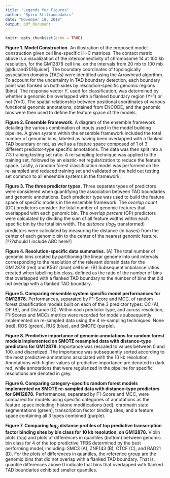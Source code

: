 ```yaml
---
title: "Legends for Figures"
author: "Spiro Stilianoudakis"
date: "November 19, 2018"
output: pdf_document
---
```


```r
knitr::opts_chunk$set(echo = TRUE)
```

**Figure 1. Model Construction.** An illustration of the proposed model construction given cell line-specific Hi-C matrices. The contact matrix above is a visualization of the interconnectivity of chromosome 14 at 100 kb resolution, for the GM12878 cell line, on the intervals from 20 mb to 100 mb [@durand2016juicer]. The boundary coordinates of topologically association domains (TADs) were identified using the Arrowhead algorithm. To account for the uncertainty in TAD boundary detection, each boundary point was flanked on both sides by resolution-specific genomic regions (bins). The response vector $Y$, used for classification, was determined by whether a genomic bin overlapped with a flanked boundary region (Y=1) or not (Y=0). The spatial relationship between positional coordinates of various functional genomic annotations, obtained from ENCODE, and the genomic bins were then used to define the feature space of the models.

**Figure 2. Ensemble Framework.** A diagram of the ensemble framework detailing the various combination of inputs used in the model building pipeline. A given system within the ensemble framework included the total number of genomic bins, labeled as having been overlapped with a flanked TAD boundary or not, as well as a feature space composed of 1 of 3 different predictor-type specific annotations. The data was then split into a 7:3 training:testing set ratio. A re-sampling technique was applied to the training set, followed by an elastic-net regularization to reduce the feature space. Lastly, a random forest classification model was performed on the re-sampled and reduced training set and validated on the held out testing set common to all ensemble systems in the framework.

**Figure 3. The three predictor types.** Three separate types of predictors were considered when quantifying the association between TAD boundaries and genomic annotations. Each predictor type was used to build the feature space of specific models in the ensemble framework. The _overlap count_ (OC) predictors consider the total number of genomic features that overlapped with each genomic bin. The _overlap percent_ (OP) predictors were calculated by dividing the sum of all feature widths within each specific bin by the total bin width. The _distance_ ($log_{2}$ transformed) predictors were calculated by measuring the distance (in bases) from the center of each genomic bin to the center of the nearest genomic feature. [???should I include ABC here?]

**Figure 4. Resolution-specific data summaries.** (A) The total number of genomic bins created by partitioning the linear genome into unit intervals corresponding to the resolution of the relevant domain data for the GM12878 (red) and K562 (blue) cell line. (B) Subsequent imbalance ratios created when labelling bin class, defined as the ratio of the number of bins that overlapped with a flanked TAD boundary to the number of bins that did not overlap with a flanked TAD boundary.

**Figure 5. Comparing ensemble system specific model performances for GM12878.** Performances, separated by F1-Score and MCC, of random forest classification models built on each of the 3 predictor types: OC (A), OP (B), and Distance (C). Within each predictor type, and across resolution, F1-Scores and MCCs metrics were recorded for models subsequently implemented on re-sampled data using the 4 re-sampling techniques: None (red), ROS (green), RUS (blue), and SMOTE (purple).

**Figure 8. Predictive importance of genomic annotations for random forest models implemented on SMOTE resampled data with distance-type predictors for GM12878.** Importance was rescaled to values between 0 and 100, and discretized. The importance was subsequently sorted according to the most predictive annotations associated with the 10 kb resolution. Annotations with higher values of predictive importance are denoted in dark red, while annotations that were regularized in the pipeline for specific resolutions are denoted in grey.

**Figure 6. Comparing category-specific random forest models implemented on SMOTE re-sampled data with distance-type predictors for GM12878.** Performances, separated by F1-Score and MCC, were compared for models using specific categories of annotations as the feature space including: histone modifications (red), chromatin state segmentations (green), transcription factor binding sites, and a feature space containing all 3 types combined (purple). 

**Figure 7. Comparing $log_{2}$ distance profiles of top predictive transcription factor binding sites by bin class for 10 kb resolution, on GM12878.** Violin plots (top) and plots of differences in quantiles (bottom) between genomic bin class for 4 of the top predictive TFBS determined by the best performing model, including: SMC3 (A), ZNF143 (B), CTCF (C), and RAD21 (D). For the plots of differences in quantiles, the reference group are the genomic bins that did not overlap with a flanked TAD boundary. That is, quantile differences above 0 indicate that bins that overlapped with flanked TAD boundaries exhibited smaller quantiles.

<!--
**Figure 4. Barplots comparing model performance for each predictor type.** Model performances were evaluated using F1-score, MCC, and balanced accuracy for each of the 4 resampling techniques, across both the GM12878 (A) and K562 (B) cell lines. The results presented are for models applied to 10 kb resolution data.

**Figure 5. Line plots comparing models using SMOTE resampling with distance-type predictors.** Model performances were evaluated using F1-score, MCC, and balanced accuracy for each of the 4 data resolutions, across both the GM12878 (red, solid line) and K562 (blue; dashed line) cell lines. For a given metric, each point represents a model applied to a particular resolution with distance type predictors for the feature space, after which the SMOTE algorithm was used to create balanced classes on the trianing set.

**Figure 6. Variable importance of the top 20 most predictive genomic annotations for models using SMOTE resampling with distance-type predictors.** The list of genomic features are the union of the top 20 most important genomic annotations across resolutions for the GM12878 (A) and K562 (B) cell lines. Variable importance is assigned on a continuous scale (range: 0-100). Grid entries filled in gray denote an annotation that was not featured as one of the top 20 most predictive variables in a given model. The genomic annotations are sorted by highest level of importance obtained from a random forest model using distance-type predictors at the 10 kb data resolution, while using SMOTE resampling, for each cell line respectively.
-->

<!--
**Figures 4-8. Precision-Recall curves for 10 kb data.** Precision-recall curves were used to initially compare performance of random forest models with different predictor types on 10 kb resolution data, across each resampling technique. GM12878 (solid line) and K562 (dashed line) cell lines were compared with predictor type-specific models which included overlap counts (blue), overlap percents (purple), log distance (green), and all three combined (red). 
-->

<!--
**Figure 9-13. Recursive Feature Elimination for 10 kb data** Beginning with the full set of distance type predictors for each cell line, models built on 10 kb resolution data were recursively evaluated at different subsets of feature size. For convenience and computational efficiency, feature size decreasing in powers of 2 was considered. The maximum size for feature subsets differed between cell line due the available annotations that were considered and provided in Supplementary Table 1. Near optimal performance was achieved using the top 32 distance type predictors for both the GM12878 (red) and K562 cell lines (blue).
-->


